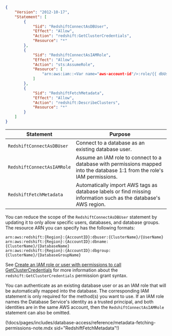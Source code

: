 ```json
{
    "Version": "2012-10-17",
    "Statement": [
        {
            "Sid": "RedshiftConnectAsDBUser",
            "Effect": "Allow",
            "Action": "redshift:GetClusterCredentials",
            "Resource": "*"
        },
        {
            "Sid": "RedshiftConnectAsIAMRole",
            "Effect": "Allow",
            "Action": "sts:AssumeRole",
            "Resource": [
                "arn:aws:iam::<Var name="aws-account-id"/>:role/{{ dbUserRole }}"
            ]
        },
        {
            "Sid": "RedshiftFetchMetadata",
            "Effect": "Allow",
            "Action": "redshift:DescribeClusters",
            "Resource": "*"
        }
    ]
}
```

| Statement | Purpose |
| --------- | ------- |
|<code>RedshiftConnectAsDBUser</code> | Connect to a database as an existing database user. |
|<code>RedshiftConnectAsIAMRole</code> | Assume an IAM role to connect to a database with permissions mapped into the database 1:1 from the role's IAM permissions. |
|<code>RedshiftFetchMetadata</code> | Automatically import AWS tags as database labels or find missing information such as the database's AWS region. |

You can reduce the scope of the `RedshiftConnectAsDBUser` statement by updating
it to only allow specific users, databases, and database groups.
The resource ARN you can specify has the following formats:
```code
arn:aws:redshift:{Region}:{AccountID}:dbuser:{ClusterName}/{UserName}
arn:aws:redshift:{Region}:{AccountID}:dbname:{ClusterName}/{DatabaseName}
arn:aws:redshift:{Region}:{AccountID}:dbgroup:{ClusterName}/{DatabaseGroupName}
```

See [Create an IAM role or user with permissions to call GetClusterCredentials](https://docs.aws.amazon.com/redshift/latest/mgmt/generating-iam-credentials-role-permissions.html)
for more information about the `redshift:GetClusterCredentials` permission
grant syntax.

You can authenticate as an existing database user or as an IAM role that will
be automatically mapped into the database.
The corresponding IAM statement is only required for the method(s) you want to
use.
If an IAM role names the Database Service's identity as a trusted principal,
and both identities are in the same AWS account, then the
`RedshiftConnectAsIAMRole` statement can also be omitted.

(!docs/pages/includes/database-access/reference/metadata-fetching-permissions-note.mdx sid="RedshiftFetchMetadata"!)
